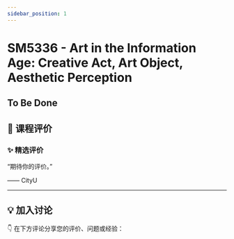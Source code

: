 ```yaml
---
sidebar_position: 1
---
```



# SM5336 - Art in the Information Age: Creative Act, Art Object, Aesthetic Perception

## To Be Done

## **💬 课程评价**

### ✨ **精选评价**
<div className={commentStyles.commentBox}>
    <p className={commentStyles.commentText}>
        “期待你的评价。”
    </p>
    <p className={commentStyles.commentAuthor}>—— CityU</p>
</div>

---

## **💡 加入讨论**

👇 在下方评论分享您的评价、问题或经验：
<Utterances />
